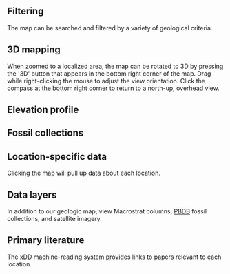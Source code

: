 
## Filtering

The map can be searched and filtered by a variety of geological criteria.

<DocsVideo slug="map-filtering-demo" />

## 3D mapping

When zoomed to a localized area, the map can be rotated to 3D by pressing the '3D'
button that appears in the bottom right corner of the map. Drag while right-clicking
the mouse to adjust the view orientation. Click the compass at
the bottom right corner to return to a north-up, overhead view.

<DocsVideo slug="map-3d-demo" />

## Elevation profile

<DocsVideo slug="map-elevation-profile-demo" />

## Fossil collections

<DocsVideo slug="map-fossils-demo" />

## Location-specific data

Clicking the map will pull up data about each location.

<DocsVideo slug="map-infobox-demo" />

## Data layers

In addition to our geologic map, view Macrostrat columns,
[PBDB](https://paleobiodb.org) fossil collections, and satellite imagery.

<DocsVideo slug="map-layers-demo" />

## Primary literature

The [xDD](https://www.xdd.org) machine-reading system provides links to
papers relevant to each location.

<DocsVideo slug="map-literature-demo" />
